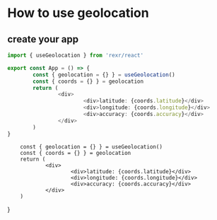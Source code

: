 # How to use geolocation

## create your app

```ts
import { useGeolocation } from 'rexr/react'

export const App = () => {
        const { geolocation = {} } = useGeolocation()
        const { coords = {} } = geolocation
        return (
                <div>
                        <div>latitude: {coords.latitude}</div>
                        <div>longitude: {coords.longitude}</div>
                        <div>accuracy: {coords.accuracy}</div>
                </div>
        )
}
```


        const { geolocation = {} } = useGeolocation()
        const { coords = {} } = geolocation
        return (
                <div>
                        <div>latitude: {coords.latitude}</div>
                        <div>longitude: {coords.longitude}</div>
                        <div>accuracy: {coords.accuracy}</div>
                </div>
        )
}

<App />
